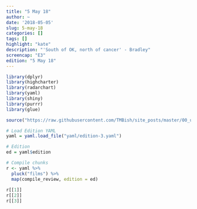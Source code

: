 ```yaml
---
title: "5 May 18"
author: ~
date: '2018-05-05'
slug: 5-may-18
categories: []
tags: []
highlight: "kate"
description: "'South of OK, north of cancer' - Bradley"
screencap: "E3"
edition: "5 May 18"
---
```


```r
library(dplyr)
library(highcharter)
library(radarchart)
library(yaml)
library(shiny)
library(purrr)
library(glue)

source("https://raw.githubusercontent.com/TMBish/site_posts/master/00_utilities/film-review-utils.R")

# Load Edition YAML
yaml = yaml.load_file("yaml/edition-3.yaml")

# Edition
ed = yaml$edition

# Compile chunks
r <- yaml %>%
  pluck("films") %>%
  map(compile_review, edition = ed)
 
r[[1]]
r[[2]]
r[[3]]
```